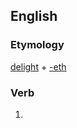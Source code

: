 ==English==

===Etymology===
[[delight]] + [[-eth]]

===Verb===
{{infl|en|verb form}}

# {{archaic}} {{third-person singular of|delight}}